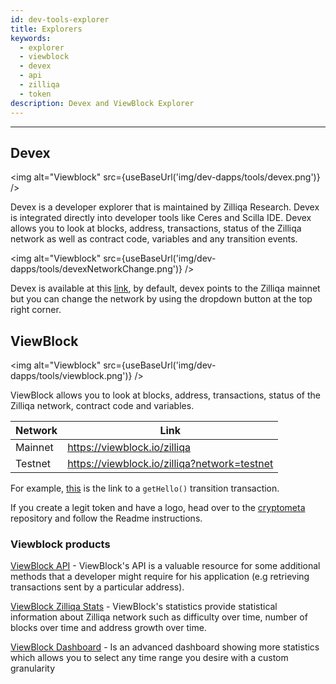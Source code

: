 ```yaml
---
id: dev-tools-explorer
title: Explorers
keywords:
  - explorer
  - viewblock
  - devex
  - api
  - zilliqa
  - token
description: Devex and ViewBlock Explorer
---
```


---


## Devex

<img alt="Viewblock" src={useBaseUrl('img/dev-dapps/tools/devex.png')} />

Devex is a developer explorer that is maintained by Zilliqa Research. Devex is integrated directly into developer tools like Ceres and Scilla IDE.
Devex allows you to look at blocks, address, transactions, status of the Zilliqa network as well as contract code, variables and any transition events.

<img
  alt="Viewblock"
  src={useBaseUrl('img/dev-dapps/tools/devexNetworkChange.png')}
/>

Devex is available at this [link](https://devex.zilliqa.com/), by default, devex points to the Zilliqa mainnet but you can change the network by using the dropdown button at the top right corner.

## ViewBlock

<img alt="Viewblock" src={useBaseUrl('img/dev-dapps/tools/viewblock.png')} />

ViewBlock allows you to look at blocks, address, transactions, status of the Zilliqa network, contract code and variables.

| Network | Link                                         |
| ------- | -------------------------------------------- |
| Mainnet | https://viewblock.io/zilliqa                 |
| Testnet | https://viewblock.io/zilliqa?network=testnet |

For example, [this](https://viewblock.io/zilliqa/tx/c4030c73d6dae558ff0c9d98237101e342888115f13219a00bb14a8ee46fa3be?network=testnet)
is the link to a `getHello()` transition transaction.

If you create a legit token and have a logo, head over to the [cryptometa](https://github.com/Ashlar/cryptometa) repository and follow the Readme instructions.

### Viewblock products

[ViewBlock API](https://viewblock.io/api) - ViewBlock's API is a valuable resource for some additional methods that a developer might require for his application (e.g retrieving transactions sent by a particular address).

[ViewBlock Zilliqa Stats](https://viewblock.io/zilliqa/stats) - ViewBlock's statistics provide statistical information about Zilliqa network such as difficulty over time, number of blocks over time and address growth over time.

[ViewBlock Dashboard](https://dash.viewblock.io/d/zilliqa) - Is an advanced dashboard showing more statistics which allows you to select any time range you desire with a custom granularity
